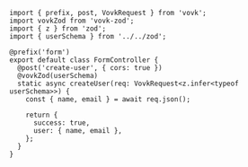 ```tsx filename="/src/modules/form/FormController.ts"
import { prefix, post, VovkRequest } from 'vovk';
import vovkZod from 'vovk-zod';
import { z } from 'zod';
import { userSchema } from '../../zod';

@prefix('form')
export default class FormController {
  @post('create-user', { cors: true })
  @vovkZod(userSchema)
  static async createUser(req: VovkRequest<z.infer<typeof userSchema>>) {
    const { name, email } = await req.json();

    return {
      success: true,
      user: { name, email },
    };
  }
}
```